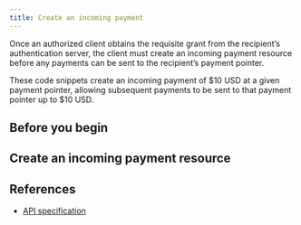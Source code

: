 ```yaml
---
title: Create an incoming payment
---
```



Once an authorized client obtains the requisite grant from the recipient’s authentication server, the client must create an incoming payment resource before any payments can be sent to the recipient’s payment pointer.

These code snippets create an incoming payment of $10 USD at a given payment pointer, allowing subsequent payments to be sent to that payment pointer up to $10 USD.

## Before you begin

<Global />

## Create an incoming payment resource

<Tabs>
<TabItem label='TypeScript'>
<Ts />

<ChunkedSnippet
  source='https://raw.githubusercontent.com/interledger/open-payments-snippets/main/incoming-payment/incoming-payment-create.ts'
  chunk='1'
/>

<ChunkedSnippet
  source='https://raw.githubusercontent.com/interledger/open-payments-snippets/main/incoming-payment/incoming-payment-create.ts'
  chunk='2'
/>

<ChunkedSnippet
  source='https://raw.githubusercontent.com/interledger/open-payments-snippets/main/incoming-payment/incoming-payment-create.ts'
  chunk='3'
/>

</TabItem>
</Tabs>

<Disclosure toggleText='View full source' client:load>
  <FullSnippet source='https://raw.githubusercontent.com/interledger/open-payments-snippets/main/incoming-payment/incoming-payment-create.ts' />
</Disclosure>

## References

- [API specification](/apis/resource-server/operations/create-incoming-payment)
